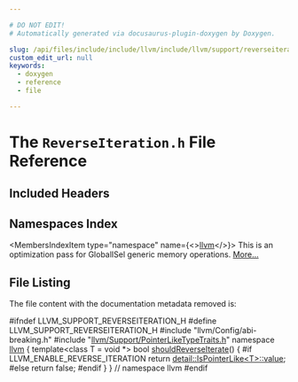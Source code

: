 ```yaml
---

# DO NOT EDIT!
# Automatically generated via docusaurus-plugin-doxygen by Doxygen.

slug: /api/files/include/include/llvm/include/llvm/support/reverseiteration-h
custom_edit_url: null
keywords:
  - doxygen
  - reference
  - file

---
```





# The `ReverseIteration.h` File Reference

<DoxygenPage pluginConfig={pluginConfig}>



## Included Headers

<IncludesList>
<IncludesListItem
  filePath="llvm/Config/abi-breaking.h"
  permalink=""
  isLocal="true" />
<IncludesListItem
  filePath="llvm/Support/PointerLikeTypeTraits.h"
  permalink="/docs/api/files/include/include/llvm/include/llvm/support/pointerliketypetraits-h"
  isLocal="true" />
</IncludesList>

## Namespaces Index

<MembersIndex>

<MembersIndexItem
  type="namespace"
  name={<><a href="/docs/api/namespaces/llvm">llvm</a></>}>
This is an optimization pass for GlobalISel generic memory operations. <a href="/docs/api/namespaces/llvm/#details">More...</a>
</MembersIndexItem>

</MembersIndex>


## File Listing

The file content with the documentation metadata removed is:

<ProgramListing>

<Link id="l00001" /><CodeLine lineNumber="1"><Highlight kind="preprocessor">#ifndef LLVM&#95;SUPPORT&#95;REVERSEITERATION&#95;H</Highlight><Highlight kind="normal"></Highlight></CodeLine>
<Link id="l00002" /><CodeLine lineNumber="2"><Highlight kind="normal"></Highlight><Highlight kind="preprocessor">#define LLVM&#95;SUPPORT&#95;REVERSEITERATION&#95;H</Highlight><Highlight kind="normal"></Highlight></CodeLine>
<Link id="l00003" /><CodeLine lineNumber="3"><Highlight kind="normal"></Highlight></CodeLine>
<Link id="l00004" /><CodeLine lineNumber="4"><Highlight kind="normal"></Highlight><Highlight kind="preprocessor">#include &quot;llvm/Config/abi-breaking.h&quot;</Highlight><Highlight kind="normal"></Highlight></CodeLine>
<Link id="l00005" /><CodeLine lineNumber="5"><Highlight kind="normal"></Highlight><Highlight kind="preprocessor">#include &quot;<a href="/docs/api/files/include/include/llvm/include/llvm/support/pointerliketypetraits-h">llvm/Support/PointerLikeTypeTraits.h</a>&quot;</Highlight><Highlight kind="normal"></Highlight></CodeLine>
<Link id="l00006" /><CodeLine lineNumber="6"><Highlight kind="normal"></Highlight></CodeLine>
<Link id="l00007" /><CodeLine lineNumber="7"><Highlight kind="normal"></Highlight><Highlight kind="keyword">namespace </Highlight><Highlight kind="normal"><a href="/docs/api/namespaces/llvm">llvm</a> &#123;</Highlight></CodeLine>
<Link id="l00008" /><CodeLine lineNumber="8"><Highlight kind="normal"></Highlight></CodeLine>
<Link id="l00009" /><CodeLine lineNumber="9"><Highlight kind="normal"></Highlight><Highlight kind="keyword">template</Highlight><Highlight kind="normal">&lt;</Highlight><Highlight kind="keyword">class</Highlight><Highlight kind="normal"> T = </Highlight><Highlight kind="keywordtype">void</Highlight><Highlight kind="normal"> &#42;&gt;</Highlight></CodeLine>
<Link id="l00010" /><CodeLine lineNumber="10" lineLink="/docs/api/namespaces/llvm/#aaf70647aa1d1321ff5a9d42ee8f5c36d"><Highlight kind="normal"></Highlight><Highlight kind="keywordtype">bool</Highlight><Highlight kind="normal"> <a href="/docs/api/namespaces/llvm/#aaf70647aa1d1321ff5a9d42ee8f5c36d">shouldReverseIterate</a>() &#123;</Highlight></CodeLine>
<Link id="l00011" /><CodeLine lineNumber="11"><Highlight kind="normal"></Highlight><Highlight kind="preprocessor">#if LLVM&#95;ENABLE&#95;REVERSE&#95;ITERATION</Highlight><Highlight kind="normal"></Highlight></CodeLine>
<Link id="l00012" /><CodeLine lineNumber="12"><Highlight kind="normal">  </Highlight><Highlight kind="keywordflow">return</Highlight><Highlight kind="normal"> <a href="/docs/api/structs/llvm/detail/ispointerlike/#a3f7018b47ce83162a63cb4b18e686a53">detail::IsPointerLike&lt;T&gt;::value</a>;</Highlight></CodeLine>
<Link id="l00013" /><CodeLine lineNumber="13"><Highlight kind="normal"></Highlight><Highlight kind="preprocessor">#else</Highlight><Highlight kind="normal"></Highlight></CodeLine>
<Link id="l00014" /><CodeLine lineNumber="14"><Highlight kind="normal">  </Highlight><Highlight kind="keywordflow">return</Highlight><Highlight kind="normal"> </Highlight><Highlight kind="keyword">false</Highlight><Highlight kind="normal">;</Highlight></CodeLine>
<Link id="l00015" /><CodeLine lineNumber="15"><Highlight kind="normal"></Highlight><Highlight kind="preprocessor">#endif</Highlight><Highlight kind="normal"></Highlight></CodeLine>
<Link id="l00016" /><CodeLine lineNumber="16"><Highlight kind="normal">&#125;</Highlight></CodeLine>
<Link id="l00017" /><CodeLine lineNumber="17"><Highlight kind="normal"></Highlight></CodeLine>
<Link id="l00018" /><CodeLine lineNumber="18"><Highlight kind="normal">&#125; </Highlight><Highlight kind="comment">// namespace llvm</Highlight><Highlight kind="normal"></Highlight></CodeLine>
<Link id="l00019" /><CodeLine lineNumber="19"><Highlight kind="normal"></Highlight><Highlight kind="preprocessor">#endif</Highlight></CodeLine>

</ProgramListing>


</DoxygenPage>
